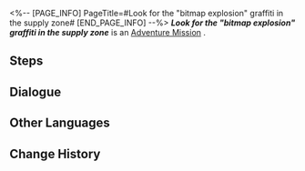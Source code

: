 <%-- [PAGE_INFO]
PageTitle=#Look for the "bitmap explosion" graffiti in the supply zone#
[END_PAGE_INFO] --%>
{{Stub|Dialogue.}}
{{Mission Infobox
|id            = 8000155
|title         = 
|image         = <!--Mission Look for the "bitmap explosion" graffiti in the supply zone.png-->
|type          = Adventure
|event_name    = 
|chapter       = 
|requirements  = [[Companion Mission]] ''[[Punklorde Mentality]]'' completed
|summary       = <!--official mission summary from Fate's Atlas-->
|characters    = Trailblazer
|startLocation = [[<!--starting world-->]] - [[<!--starting area-->]]
|world         = <!--starting world-->
|area          = <!--starting area-->
|prev          = 
|next          = 
|rewards       = 
}}
'''''Look for the "bitmap explosion" graffiti in the supply zone''''' is an [[Adventure Mission]]<!--in [world]-->.

==Steps==


<!--
==Gameplay Notes==

--><!--
==Trial Character==

-->
==Dialogue==
{{Stub Dialogue}}
{{Dialogue Start}}
:{{tx}}
{{Dialogue End}}

==Other Languages==
{{Other Languages
|en   = Look for the "bitmap explosion" graffiti in the supply zone
|zhs  = 寻找支援舱段的「爆破位图」涂鸦
|zht  = 尋找支援艙段的「爆破點陣圖」塗鴉
|ja   = サポート部分にある「爆破ビットマップ」のラクガキを見つける
|ko   = 서포트 캐빈의 「폭파 비트맵」 그래피티 찾기
|es   = Busca el grafiti de la explosión de mapas de bits en la zona de suministros
|fr   = Trouver le graffiti «&nbsp;Explosion bitmap&nbsp;» dans la Zone de ravitaillement
|ru   = Найдите все граффити «Взрыв битового изображения» в Зоне поддержки
|th   = ตามหากราฟฟิตี้ "Bitmap Explosion" ใน Supply Zone
|vi   = Tìm graffiti "Bitmap Bùng Nổ" trong Khoang Chi Viện
|de   = Finde das Graffiti „Bitmap-Explosion“ in der Versorgungszone.
|id   = Temukan grafiti "Bitmap Explosion" di Supply Zone
|pt   = Procure pelo grafite "Explosão de Bitmap" na Zona de Abastecimento
}}

==Change History==
{{Change History|1.1}}

